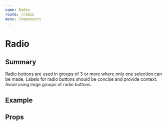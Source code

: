 ```yaml
---
name: Radio
route: /radio
menu: Components
---
```




# Radio

## Summary
Radio buttons are used in groups of 3 or more where only one selection can be made. Labels for radio buttons should be concise and provide context. Avoid using large groups of radio buttons.

## Example
<Playground>
  <Radio
    checked={true}
  />
</Playground>

## Props
<Props of={Radio} />

